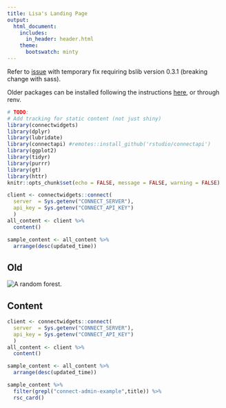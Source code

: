 ```yaml
---
title: Lisa's Landing Page
output:
  html_document:
    includes:
      in_header: header.html
    theme:
      bootswatch: minty
---
```


Refer to [issue](https://github.com/rstudio/connectwidgets/issues/72) with temporary fix requiring bslib version 0.3.1 (breaking change with sass). 

Older packages can be installed following the instructions [here](https://support.rstudio.com/hc/en-us/articles/219949047-Installing-older-versions-of-packages), or through renv. 

```r
# TODO: 
# Add tracking for static content (not just shiny)
library(connectwidgets)
library(dplyr)
library(lubridate)
library(connectapi) #remotes::install_github('rstudio/connectapi')
library(ggplot2)
library(tidyr)
library(purrr)
library(gt)
library(httr)
knitr::opts_chunk$set(echo = FALSE, message = FALSE, warning = FALSE)

```

```r
client <- connectwidgets::connect(
  server  = Sys.getenv("CONNECT_SERVER"),
  api_key = Sys.getenv("CONNECT_API_KEY")
  )
all_content <- client %>%
  content()

sample_content <- all_content %>%
  arrange(desc(updated_time)) 

```









## Old

![](https://source.unsplash.com/1920x1080/?forest "A random forest.")


## Content

```r
client <- connectwidgets::connect(
  server  = Sys.getenv("CONNECT_SERVER"),
  api_key = Sys.getenv("CONNECT_API_KEY")
  )
all_content <- client %>%
  content()

sample_content <- all_content %>%
  arrange(desc(updated_time)) 

```

```r
sample_content %>%
  filter(grepl("connect-admin-example",title)) %>%
  rsc_card()
```

